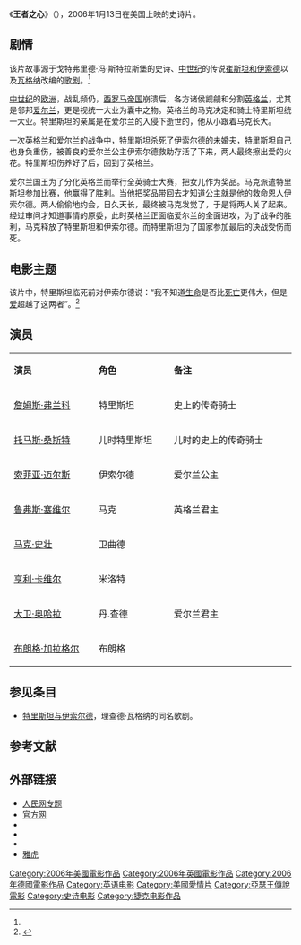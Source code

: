 {{expand|time=2012-02-21T05:28:42+00:00}}
{{电影信息框
| 片名     = 王者之心
| 电影原名 = ''{{lang|en|Tristan & Isolde}}''
| 图像     = Tristan & Isolde.jpg
| 图像说明 = 海报
| 导演     = [[凯文·雷诺兹_(导演)|凯文·雷诺兹]]
| 监制     = 
| 制片     = [[雷德利·斯科特|雷德利·斯科特]]
| 编剧     = 迪恩·格爾加里斯
| 原著     = 
| 主演     = [[詹姆斯·弗兰科|詹姆斯·弗兰科]]<br>[[索菲亚·迈尔斯|索菲亚·迈尔斯]]<br>[[托马斯·桑斯特|托马斯·桑斯特]]
| 配乐     = [[安妮·杜德利|安妮·杜德利]]
| 摄影     = 阿图尔·莱因哈特
| 剪辑     = 彼得·博伊尔
| 制片商   = 特权影片公司
| 发行商   = 20世纪福克斯公司<br>华纳兄弟公司
| 上映日期 = {{Film date|2006|01|13|美国|2007|04|20|中国大陆}}
| 片长     = 125分钟
| 产地     = {{USA}}<br>{{UK}}<br>{{GER}}<br>{{CZE}}
| 语言     = 英语
| 预算     = 
| 票房     = 
| 前集     = 
| 续集     = 
}}
《'''王者之心'''》（{{lang-en|''Tristan & Isolde''}}），2006年1月13日在美国上映的史诗片。

== 剧情 ==
该片故事源于戈特弗里德·冯·斯特拉斯堡的史诗、[[中世纪|中世纪]]的传说[[崔斯坦和伊索德|崔斯坦和伊索德]]以及[[瓦格纳|瓦格纳]]改编的[[歌剧|歌剧]]。<ref name="rmshw"/>

[[中世纪|中世纪]]的[[欧洲|欧洲]]，战乱频仍，[[西罗马帝国|西罗马帝国]]崩溃后，各方诸侯觊觎和分割[[英格兰|英格兰]]，尤其是邻邦[[爱尔兰|爱尔兰]]，更是视统一大业为囊中之物。英格兰的马克决定和骑士特里斯坦统一大业。特里斯坦的亲属是在爱尔兰的入侵下逝世的，他从小跟着马克长大。

一次英格兰和爱尔兰的战争中，特里斯坦杀死了伊索尔德的未婚夫，特里斯坦自己也身负重伤，被善良的爱尔兰公主伊索尔德救助存活了下来，两人最终擦出爱的火花。特里斯坦伤养好了后，回到了英格兰。

爱尔兰国王为了分化英格兰而举行全英骑士大赛，把女儿作为奖品。马克派遣特里斯坦参加比赛，他赢得了胜利。当他把奖品带回去才知道公主就是他的救命恩人伊索尔德。两人偷偷地约会，日久天长，最终被马克发觉了，于是将两人关了起来。经过审问才知道事情的原委，此时英格兰正面临爱尔兰的全面进攻，为了战争的胜利，马克释放了特里斯坦和伊索尔德。而特里斯坦为了国家参加最后的决战受伤而死。

== 电影主题 ==
该片中，特里斯坦临死前对伊索尔德说：“我不知道[[生命|生命]]是否比[[死亡|死亡]]更伟大，但是[[爱|爱]]超越了这两者”。<ref name="rmshw">{{cite web|url=http://ent.people.com.cn/GB/8222/42057/82902/5682903.html|title=影片《王者之心》相关评论|accessdate=2012-02-20|date=2007-04-28|work=人民网|deadurl=yes|archiveurl=https://web.archive.org/web/20160304092234/http://ent.people.com.cn/GB/8222/42057/82902/5682903.html|archivedate=2016年3月4日}}</ref>

== 演员 ==
{|class="wikitable" width="30%"
|- style="background:cornflowerblue; color:white" align=center
|style="width:9%"|'''演员'''||style="width:8%"|'''角色'''||style="width:13%"|'''备注'''
|-
| [[詹姆斯·弗兰科|詹姆斯·弗兰科]] || 特里斯坦 || 史上的传奇骑士
|-
| [[托马斯·桑斯特|托马斯·桑斯特]] || 儿时特里斯坦 || 儿时的史上的传奇骑士
|-
| [[索菲亚·迈尔斯|索菲亚·迈尔斯]] || 伊索尔德 || 爱尔兰公主
|-
| [[鲁弗斯·塞维尔|鲁弗斯·塞维尔]] || 马克 || 英格兰君主
|-
| [[馬克·史壯|马克·史壮]] || 卫曲德 || 
|-
| [[亨利·卡维尔|亨利·卡维尔]] || 米洛特 ||
|-
| [[大卫·奥哈拉|大卫·奥哈拉]] || 丹.查德 || 爱尔兰君主
|-
| [[布朗格·加拉格尔|布朗格·加拉格尔]] || 布朗格 ||  
|}

== 参见条目 ==
*[[特里斯坦与伊索尔德|特里斯坦与伊索尔德]]，理查德·瓦格纳的同名歌剧。

==参考文献==
<div class="references-small">
<references></references>
</div>

== 外部链接 ==
* [http://ent.people.com.cn/GB/8222/42057/82902/index.html 人民网专题] {{Wayback|url=http://ent.people.com.cn/GB/8222/42057/82902/index.html |date=20120310063810 }}
* [https://web.archive.org/web/20080828162509/http://tristanandisoldemovie.com/ 官方网]
* {{imdb title|id=0375154|title=王者之心}}
* {{Amg movie|293399|王者之心}}
* {{rotten-tomatoes|id=10004209-tristan_and_isolde|title=王者之心}}
* [http://movies.yahoo.com/movie/1808672940/info 雅虎] {{Wayback|url=http://movies.yahoo.com/movie/1808672940/info |date=20111106210728 }}

{{DEFAULTSORT:Tristan & Isolde}}
[[Category:2006年美國電影作品|Category:2006年美國電影作品]]
[[Category:2006年英國電影作品|Category:2006年英國電影作品]]
[[Category:2006年德國電影作品|Category:2006年德國電影作品]]
[[Category:英语电影|Category:英语电影]]
[[Category:美國愛情片|Category:美國愛情片]]
[[Category:亞瑟王傳說電影|Category:亞瑟王傳說電影]]
[[Category:史诗电影|Category:史诗电影]]
[[Category:捷克电影作品|Category:捷克电影作品]]